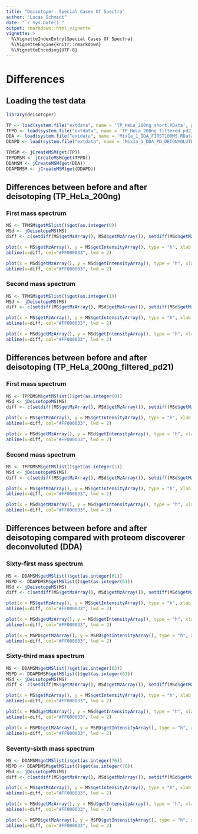 ```yaml
---
title: "Deisotoper: Special Cases Of Spectra"
author: "Lucas Schmidt"
date: "`r Sys.Date()`"
output: rmarkdown::html_vignette
vignette: >
  %\VignetteIndexEntry{Special Cases Of Spectra}
  %\VignetteEngine{knitr::rmarkdown}
  %\VignetteEncoding{UTF-8}
---
```


# Differences

## Loading the test data

```r
library(deisotoper)

TP <- load(system.file("extdata", name = 'TP_HeLa_200ng_short.RData', package = "deisotoper"))
TPPD <- load(system.file("extdata", name = 'TP_HeLa_200ng_filtered_pd21.RData', package = "deisotoper"))
DDA <- load(system.file("extdata", name = 'Mix1a_1_DDA_FIRST100MS.RData', package = "deisotoper"))
DDAPD <- load(system.file("extdata", name = 'Mix1a_1_DDA_PD_DECONVOLUTED_FIRST100MS.RData', package = "deisotoper"))

TPMSM <- jCreateMSM(get(TP))
TPPDMSM <- jCreateMSM(get(TPPD))
DDAMSM <- jCreateMSM(get(DDA))
DDAPDMSM <- jCreateMSM(get(DDAPD))
```


## Differences between before and after deisotoping (TP_HeLa_200ng)

### First mass spectrum

```r
MS <- TPMSM$getMSlist()$get(as.integer(0))
MSd <- jDeisotopeMS(MS)
diff <- c(setdiff(MS$getMzArray(), MSd$getMzArray()), setdiff(MSd$getMzArray(), MS$getMzArray()))

plot(x = MS$getMzArray(), y = MS$getIntensityArray(), type = "h", xlab = "mZ", ylab = "Intensity", main = "TP_HeLa_200ng")
abline(v=diff, col="#FF000033", lwd = 2)

plot(x = MSd$getMzArray(), y = MSd$getIntensityArray(), type = "h", xlab = "mZ", ylab = "Intensity", main = "TP_HeLa_200ng deisotoped")
abline(v=diff, col="#FF000033", lwd = 2)
```


### Second mass spectrum

```r
MS <- TPMSM$getMSlist()$get(as.integer(1))
MSd <- jDeisotopeMS(MS)
diff <- c(setdiff(MS$getMzArray(), MSd$getMzArray()), setdiff(MSd$getMzArray(), MS$getMzArray()))

plot(x = MS$getMzArray(), y = MS$getIntensityArray(), type = "h", xlab = "mZ", ylab = "Intensity", main = "TP_HeLa_200ng")
abline(v=diff, col="#FF000033", lwd = 2)

plot(x = MSd$getMzArray(), y = MSd$getIntensityArray(), type = "h", xlab = "mZ", ylab = "Intensity", main = "TP_HeLa_200ng deisotoped")
abline(v=diff, col="#FF000033", lwd = 2)
```


## Differences between before and after deisotoping (TP_HeLa_200ng_filtered_pd21)

### First mass spectrum

```r
MS <- TPPDMSM$getMSlist()$get(as.integer(0))
MSd <- jDeisotopeMS(MS)
diff <- c(setdiff(MS$getMzArray(), MSd$getMzArray()), setdiff(MSd$getMzArray(), MS$getMzArray()))

plot(x = MS$getMzArray(), y = MS$getIntensityArray(), type = "h", xlab = "mZ", ylab = "Intensity", main = "TP_HeLa_200ng_filtered_pd21")
abline(v=diff, col="#FF000033", lwd = 2)

plot(x = MSd$getMzArray(), y = MSd$getIntensityArray(), type = "h", xlab = "mZ", ylab = "Intensity", main = "TP_HeLa_200ng_filtered_pd21 deisotoped")
abline(v=diff, col="#FF000033", lwd = 2)
```


### Second mass spectrum

```r
MS <- TPPDMSM$getMSlist()$get(as.integer(1))
MSd <- jDeisotopeMS(MS)
diff <- c(setdiff(MS$getMzArray(), MSd$getMzArray()), setdiff(MSd$getMzArray(), MS$getMzArray()))

plot(x = MS$getMzArray(), y = MS$getIntensityArray(), type = "h", xlab = "mZ", ylab = "Intensity", main = "TP_HeLa_200ng_filtered_pd21")
abline(v=diff, col="#FF000033", lwd = 2)

plot(x = MSd$getMzArray(), y = MSd$getIntensityArray(), type = "h", xlab = "mZ", ylab = "Intensity", main = "TP_HeLa_200ng_filtered_pd21 deisotoped")
abline(v=diff, col="#FF000033", lwd = 2)
```


## Differences between before and after deisotoping compared with proteom discoverer deconvoluted (DDA)

### Sixty-first mass spectrum

```r
MS <- DDAMSM$getMSlist()$get(as.integer(61))
MSPD <- DDAPDMSM$getMSlist()$get(as.integer(61))
MSd <- jDeisotopeMS(MS)
diff <- c(setdiff(MS$getMzArray(), MSd$getMzArray()), setdiff(MSd$getMzArray(), MS$getMzArray()), setdiff(MS$getMzArray(), MSPD$getMzArray()), setdiff(MSPD$getMzArray(), MS$getMzArray()), setdiff(MSd$getMzArray(), MSPD$getMzArray()), setdiff(MSPD$getMzArray(), MSd$getMzArray()))

plot(x = MS$getMzArray(), y = MS$getIntensityArray(), type = "h", xlab = "mZ", ylab = "Intensity", main = "Mix1a_1_DDA")
abline(v=diff, col="#FF000033", lwd = 2)

plot(x = MSd$getMzArray(), y = MSd$getIntensityArray(), type = "h", xlab = "mZ", ylab = "Intensity", main = "Mix1a_1_DDA deisotoped")
abline(v=diff, col="#FF000033", lwd = 2)

plot(x = MSPD$getMzArray(), y = MSPD$getIntensityArray(), type = "h", xlab = "mZ", ylab = "Intensity", main = "Mix1a_1_DDA proteom discoverer deconvolutied")
abline(v=diff, col="#FF000033", lwd = 2)
```


### Sixty-third mass spectrum

```r
MS <- DDAMSM$getMSlist()$get(as.integer(63))
MSPD <- DDAPDMSM$getMSlist()$get(as.integer(63))
MSd <- jDeisotopeMS(MS)
diff <- c(setdiff(MS$getMzArray(), MSd$getMzArray()), setdiff(MSd$getMzArray(), MS$getMzArray()), setdiff(MS$getMzArray(), MSPD$getMzArray()), setdiff(MSPD$getMzArray(), MS$getMzArray()), setdiff(MSd$getMzArray(), MSPD$getMzArray()), setdiff(MSPD$getMzArray(), MSd$getMzArray()))

plot(x = MS$getMzArray(), y = MS$getIntensityArray(), type = "h", xlab = "mZ", ylab = "Intensity", main = "Mix1a_1_DDA")
abline(v=diff, col="#FF000033", lwd = 2)

plot(x = MSd$getMzArray(), y = MSd$getIntensityArray(), type = "h", xlab = "mZ", ylab = "Intensity", main = "Mix1a_1_DDA deisotoped")
abline(v=diff, col="#FF000033", lwd = 2)

plot(x = MSPD$getMzArray(), y = MSPD$getIntensityArray(), type = "h", xlab = "mZ", ylab = "Intensity", main = "Mix1a_1_DDA proteom discoverer deconvolutied")
abline(v=diff, col="#FF000033", lwd = 2)
```


### Seventy-sixth mass spectrum

```r
MS <- DDAMSM$getMSlist()$get(as.integer(76))
MSPD <- DDAPDMSM$getMSlist()$get(as.integer(76))
MSd <- jDeisotopeMS(MS)
diff <- c(setdiff(MS$getMzArray(), MSd$getMzArray()), setdiff(MSd$getMzArray(), MS$getMzArray()), setdiff(MS$getMzArray(), MSPD$getMzArray()), setdiff(MSPD$getMzArray(), MS$getMzArray()), setdiff(MSd$getMzArray(), MSPD$getMzArray()), setdiff(MSPD$getMzArray(), MSd$getMzArray()))

plot(x = MS$getMzArray(), y = MS$getIntensityArray(), type = "h", xlab = "mZ", ylab = "Intensity", main = "Mix1a_1_DDA")
abline(v=diff, col="#FF000033", lwd = 2)

plot(x = MSd$getMzArray(), y = MSd$getIntensityArray(), type = "h", xlab = "mZ", ylab = "Intensity", main = "Mix1a_1_DDA deisotoped")
abline(v=diff, col="#FF000033", lwd = 2)

plot(x = MSPD$getMzArray(), y = MSPD$getIntensityArray(), type = "h", xlab = "mZ", ylab = "Intensity", main = "Mix1a_1_DDA proteom discoverer deconvolutied")
abline(v=diff, col="#FF000033", lwd = 2)
```